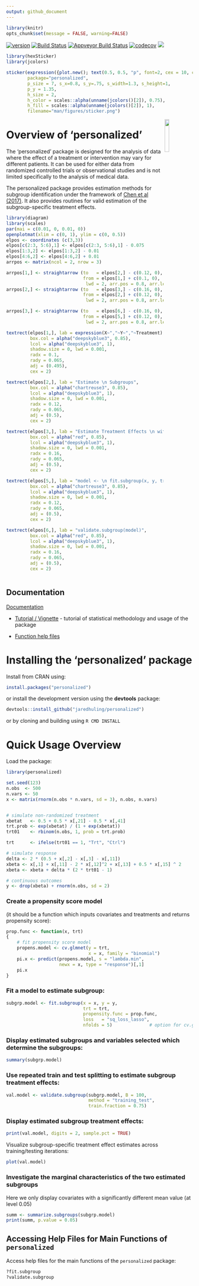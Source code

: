 ```yaml
---
output: github_document
---
```





```r
library(knitr)
opts_chunk$set(message = FALSE, warning=FALSE)
```

[![version](http://www.r-pkg.org/badges/version/personalized)](https://cran.r-project.org/package=personalized)
[![Build Status](https://travis-ci.org/jaredhuling/personalized.svg?branch=master)](https://travis-ci.org/jaredhuling/personalized)
[![Appveyor Build
Status](https://ci.appveyor.com/api/projects/status/github/jaredhuling/personalized?branch=master&svg=true)](https://ci.appveyor.com/project/jaredhuling/personalized)
[![codecov](https://codecov.io/gh/jaredhuling/personalized/branch/master/graph/badge.svg)](https://codecov.io/gh/jaredhuling/personalized)
[![](http://cranlogs.r-pkg.org/badges/personalized)](http://cran.rstudio.com/web/packages/personalized/index.html)

```r
library(hexSticker)
library(jcolors)

sticker(expression({plot.new(); text(0.5, 0.5, "p", font=2, cex = 10, col = scales::alpha("#0091b6", 0.35))}),
        package="personalized",
        p_size = 7, s_x=0.8, s_y=.75, s_width=1.3, s_height=1,
        p_y = 1.35,
        h_size = 2,
        h_color = scales::alpha(unname(jcolors()[2]), 0.75),
        h_fill = scales::alpha(unname(jcolors()[2]), 1),
        filename="man/figures/sticker.png")
```

<img src="man/figures/sticker.png" align="right" width="15%" height="15%" />

# Overview of 'personalized'

The 'personalized' package is designed for the analysis of data where the effect of a treatment or intervention may vary for different patients. It can be used for either data from randomized controlled trials or observational studies and is not limited specifically to the analysis of medical data.

The personalized package provides estimation methods for subgroup identification under the framework of [Chen et al (2017)](http://onlinelibrary.wiley.com/doi/10.1111/biom.12676/abstract). It also provides routines for valid estimation of the subgroup-specific treatment effects.




```r
library(diagram)
library(scales)
par(mai = c(0.01, 0, 0.01, 0))
openplotmat(xlim = c(0, 1), ylim = c(0, 0.5))
elpos <- coordinates (c(3,3))
elpos[c(2:3, 5:6),1] <- elpos[c(2:3, 5:6),1] - 0.075
elpos[1:3,2] <- elpos[1:3,2] - 0.01
elpos[4:6,2] <- elpos[4:6,2] + 0.01
arrpos <- matrix(ncol = 2, nrow = 3)

arrpos[1,] <- straightarrow (to   = elpos[2,] - c(0.12, 0),
                             from = elpos[1,] + c(0.1, 0),
                              lwd = 2, arr.pos = 0.8, arr.length = 0.5, endhead = TRUE)
arrpos[2,] <- straightarrow (to   = elpos[3,] - c(0.16, 0),
                             from = elpos[2,] + c(0.12, 0),
                              lwd = 2, arr.pos = 0.8, arr.length = 0.5, endhead = TRUE)

arrpos[3,] <- straightarrow (to   = elpos[6,] - c(0.16, 0),
                             from = elpos[5,] + c(0.12, 0),
                              lwd = 2, arr.pos = 0.8, arr.length = 0.5, endhead = TRUE)

textrect(elpos[1,], lab = expression(X~","~Y~","~Treatment), 
         box.col = alpha("deepskyblue3", 0.85),
         lcol = alpha("deepskyblue3", 1),
         shadow.size = 0, lwd = 0.001,
         radx = 0.1,
         rady = 0.065,
         adj = (0.495),
         cex = 2)

textrect(elpos[2,], lab = "Estimate \n Subgroups", 
         box.col = alpha("chartreuse3", 0.85),
         lcol = alpha("deepskyblue3", 1),
         shadow.size = 0, lwd = 0.001,
         radx = 0.12,
         rady = 0.065,
         adj = (0.5),
         cex = 2)

textrect(elpos[3,], lab = "Estimate Treatment Effects \n within Subgroups", 
         box.col = alpha("red", 0.85),
         lcol = alpha("deepskyblue3", 1),
         shadow.size = 0, lwd = 0.001,
         radx = 0.16,
         rady = 0.065,
         adj = (0.5),
         cex = 2)

textrect(elpos[5,], lab = "model <- \n fit.subgroup(x, y, trt)", 
         box.col = alpha("chartreuse3", 0.85),
         lcol = alpha("deepskyblue3", 1),
         shadow.size = 0, lwd = 0.001,
         radx = 0.12,
         rady = 0.065,
         adj = (0.5),
         cex = 2)

textrect(elpos[6,], lab = "validate.subgroup(model)", 
         box.col = alpha("red", 0.85),
         lcol = alpha("deepskyblue3", 1),
         shadow.size = 0, lwd = 0.001,
         radx = 0.16,
         rady = 0.065,
         adj = (0.5),
         cex = 2)



```

## Documentation

[Documentation](http://jaredhuling.org/personalized/)

- [Tutorial / Vignette](http://jaredhuling.org/personalized/articles/usage_of_the_personalized_package.html) - tutorial of statistical methodology and usage of the package

- [Function help files](http://jaredhuling.org/personalized/reference/index.html)


# Installing the 'personalized' package


Install from CRAN using:
```r
install.packages("personalized")
```

or install the development version using the **devtools** package:
```r
devtools::install_github("jaredhuling/personalized")
```

or by cloning and building using `R CMD INSTALL`

# Quick Usage Overview

Load the package:
```r
library(personalized)
```

```r
set.seed(123)
n.obs  <- 500
n.vars <- 50
x <- matrix(rnorm(n.obs * n.vars, sd = 3), n.obs, n.vars)


# simulate non-randomized treatment
xbetat   <- 0.5 + 0.5 * x[,21] - 0.5 * x[,41]
trt.prob <- exp(xbetat) / (1 + exp(xbetat))
trt01    <- rbinom(n.obs, 1, prob = trt.prob)

trt      <- ifelse(trt01 == 1, "Trt", "Ctrl")

# simulate response
delta <- 2 * (0.5 + x[,2] - x[,3] - x[,11])
xbeta <- x[,1] + x[,11] - 2 * x[,12]^2 + x[,13] + 0.5 * x[,15] ^ 2
xbeta <- xbeta + delta * (2 * trt01 - 1)

# continuous outcomes
y <- drop(xbeta) + rnorm(n.obs, sd = 2)

```

### Create a propensity score model 
(it should be a function which inputs covariates and treatments and returns propensity score):
```r
prop.func <- function(x, trt)
{
    # fit propensity score model
    propens.model <- cv.glmnet(y = trt,
                               x = x, family = "binomial")
    pi.x <- predict(propens.model, s = "lambda.min",
                    newx = x, type = "response")[,1]
    pi.x
}

```


### Fit a model to estimate subgroup:
```r
subgrp.model <- fit.subgroup(x = x, y = y,
                             trt = trt,
                             propensity.func = prop.func,
                             loss   = "sq_loss_lasso",
                             nfolds = 5)              # option for cv.glmnet
```

### Display estimated subgroups and variables selected which determine the subgroups:
```r
summary(subgrp.model)
```

### Use repeated train and test splitting to estimate subgroup treatment effects:
```r
val.model <- validate.subgroup(subgrp.model, B = 100,
                               method = "training_test",
                               train.fraction = 0.75)
```

### Display estimated subgroup treatment effects:
```r
print(val.model, digits = 2, sample.pct = TRUE)
```

Visualize subgroup-specific treatment effect estimates across training/testing iterations:
```r
plot(val.model)
```

### Investigate the marginal characteristics of the two estimated subgroups

Here we only display covariates with a significantly different mean value (at level 0.05)
```r
summ <- summarize.subgroups(subgrp.model)
print(summ, p.value = 0.05)
```

## Accessing Help Files for Main Functions of `personalized`

Access help files for the main functions of the `personalized` package:
```r
?fit.subgroup
?validate.subgroup
```



